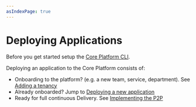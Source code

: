 ```yaml
---
asIndexPage: true
---
```


# Deploying Applications

Before you get started setup the [Core Platform CLI](./corectl).

Deploying an application to the Core Platform consists of:

- Onboarding to the platform? (e.g. a new team, service, department). See [Adding a tenancy](./app/tenancy)
- Already onboarded? Jump to [Deploying a new application](./app/new-app)
- Ready for full continuous Delivery. See [Implementing the P2P](./p2p)
